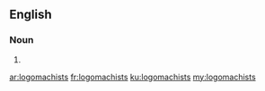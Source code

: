 ==English==

===Noun===
{{head|en|plural}}

# {{plural of|logomachist|lang=en|nocat=1}}

[[ar:logomachists]]
[[fr:logomachists]]
[[ku:logomachists]]
[[my:logomachists]]